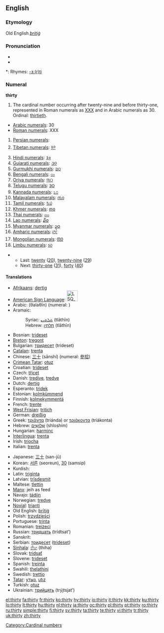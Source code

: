 ==English==

===Etymology===
Old English ''[[þritiġ]]''

===Pronunciation===
* {{audio|en-us-thirty.ogg|Audio (US)}}
* {{audio|en-uk-thirty.ogg|Audio (UK)}}

*: Rhymes: [[Rhymes:English:-ɜː(r)ti|-ɜː(r)ti]]

===Numeral===
'''thirty'''

# The cardinal number occurring after twenty-nine and before thirty-one, represented in Roman numerals as [[XXX]] and in Arabic numerals as 30. Ordinal: [[thirtieth]].
* [[w:Arabic Numerals|Arabic numerals]]: 30
* [[w:Roman numerals|Roman numerals]]: XXX
# [[w:Eastern Arabic numerals|Persian numerals]]: {{fa-Arab|[[۳۰]]}}
# [[w:Indian numerals|Tibetan numerals]]: [[༣༠]]
# [[w:Indian numerals|Hindi numerals]]: [[३०]]
# [[w:Indian numerals|Gujarati numerals]]: [[૩૦]]
# [[w:Indian numerals|Gurmukhi numerals]]: [[੩੦]]
# [[w:Indian numerals|Bengali numerals]]: [[৩০]]
# [[w:Indian numerals|Oriya numerals]]: [[୩୦]]
# [[w:Indian numerals|Telugu numerals]]: [[౩౦]]
# [[w:Indian numerals|Kannada numerals]]: [[೩೦]]
# [[w:Indian numerals|Malayalam numerals]]: [[൩൦]]
# [[w:Indian numerals|Tamil numerals]]: [[௩௰]]
# [[w:Khmer script|Khmer numerals]]: [[៣០]]
# [[w:Thai numerals|Thai numerals]]: [[๓๐]]
# [[w:Lao alphabet|Lao numerals]]: [[໓໐]]
# [[w:Burmese alphabet|Myanmar numerals]]: [[၃၀]]
# [[w:Amharic language|Amharic numerals]]: [[፫፲]]
# [[w:Mongolian alphabet|Mongolian numerals]]: [[᠓᠐]]
# [[w:Limbu language|Limbu numerals]]: [[᥉᥆]]

** Last: [[twenty]] ([[20]]), [[twenty-nine]] ([[29]])
** Next: [[thirty-one]] ([[31]]), [[forty]] ([[40]])

====Translations====
{{top}}
* [[Afrikaans]]: [[dertig]]
* [[American Sign Language]]: [[Image:LSQ 30.jpg|35px]]
* Arabic: {{Arab|[[ثلاثين]]}} (θalaθīn) (numeral: {{Arab|[[٣٠]]}})
* Aramaic:
*: Syriac: [[ܬܠܬܝܢ]] (tlāthīn) {{c}}
*: Hebrew: [[תלתין]] (tlāthīn) {{c}}
* Bosnian: [[trideset]]
* [[Breton]]: [[tregont]]
* Bulgarian: [[тридесет]] (trídeset)
* [[Catalan]]: [[trenta]]
* Chinese: [[三十]] (sānshí) (numeral: [[參拾]])
* [[Crimean Tatar]]: [[otuz#Crimean Tatar|otuz]]
* Croatian: [[trideset]]
* Czech: [[třicet]]
* Danish: [[tredive]], [[tredve]]
* Dutch: [[dertig]] {{f}}
* Esperanto: [[tridek]]
* Estonian: [[kolmkümmend]]
* Finnish: [[kolmekymmentä]]
* French: [[trente]] {{m}}
* [[West Frisian]]: [[tritich]]
* German: [[dreißig]] {{f}}
* Greek: [[τριάντα]] (triánda) or [[τριάκοντα]] (triákonta)
* Hebrew: [[שלושים|שְׁלוֹשִׁים]] (shloshím) {{m|f}}
* Hungarian: [[harminc]]
* [[Interlingua]]: [[trenta]]
* Irish: [[tríocha]]
* Italian: [[trenta]]
{{mid}}
* Japanese: [[三十]] (san-jū)
* Korean: [[서른]] (seoreun), [[30]] (samsip)
* Kurdish: {{KUchar|[[سی]]}}
* Latin: [[triginta]]
* Latvian: [[trīsdesmit]]
* Maltese: [[tlettin]]
* [[Manx]]: jeih as feed
* Navajo: [[tádiin]]
* Norwegian: [[tredve]]
* [[Novial]]: [[trianti]]
* Old English: [[þritig|þrītiġ]]
* Polish: [[trzydzieści]]
* Portuguese: [[trinta]]
* Romanian: [[treizeci]]
* Russian: [[тридцать]] (trídtsat’)
* Sanskrit: {{unicode|[[triṁśat]]}}
* Serbian: [[тридесет]] ([[trideset]])
* [[Sinhala]]: [[තිහ]] (thiha)
* Slovak: [[tridsať]]
* Slovene: [[trideset]]
* Spanish: [[treinta]]
* Swahili: [[thelathini]]
* Swedish: [[trettio]]
* [[Tatar]]: [[утыз#Tatar|утыз]], [[utız#Tatar|utız]]
* Turkish: [[otuz]]
* Ukrainian: [[трийцять]] (trýjtsjat’)
{{bottom}}

[[Category:Cardinal numbers]]

[[el:thirty]]
[[fa:thirty]]
[[fr:thirty]]
[[ko:thirty]]
[[hy:thirty]]
[[io:thirty]]
[[it:thirty]]
[[kk:thirty]]
[[ku:thirty]]
[[lo:thirty]]
[[lt:thirty]]
[[hu:thirty]]
[[nl:thirty]]
[[ja:thirty]]
[[oc:thirty]]
[[pl:thirty]]
[[pt:thirty]]
[[ro:thirty]]
[[ru:thirty]]
[[simple:thirty]]
[[fi:thirty]]
[[sv:thirty]]
[[ta:thirty]]
[[te:thirty]]
[[vi:thirty]]
[[tr:thirty]]
[[uk:thirty]]
[[zh:thirty]]